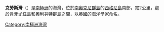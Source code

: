 {{unreferenced|time=2013-10-27T05:01:09+00:00}}
{{coord|60|44|S|45|38|W|source:GNIS|display=title}}

'''克勞斯灣'''（{{lang-en|Clowes Bay}}）是[[南極洲|南極洲]]的海灣，位於[[南奧克尼群島|南奧克尼群島]]的[[西格尼島|西格尼島]]南部，寬2公里，處於[[肯菲尤任島|肯菲尤任島]]和[[奧利芬特群島|奧利芬特群島]]之間，以[[英國|英國]]的海洋學家命名。

{{Antarctica-geo-stub}}
[[Category:南極洲海灣|Category:南極洲海灣]]
